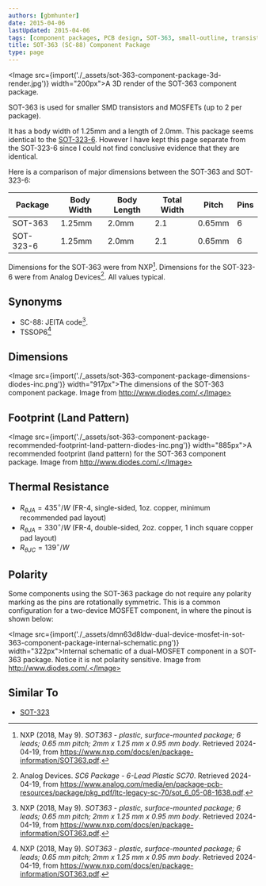 ```yaml
---
authors: [gbmhunter]
date: 2015-04-06
lastUpdated: 2015-04-06
tags: [component packages, PCB design, SOT-363, small-outline, transistor]
title: SOT-363 (SC-88) Component Package
type: page
---
```


<Image src={import('./_assets/sot-363-component-package-3d-render.jpg')} width="200px">A 3D render of the SOT-363 component package.</Image>

SOT-363 is used for smaller SMD transistors and MOSFETs (up to 2 per package).

It has a body width of 1.25mm and a length of 2.0mm. This package seems identical to the [SOT-323-6](/pcb-design/component-packages/sot-323-component-package/#sot-323-6). However I have kept this page separate from the SOT-323-6 since I could not find conclusive evidence that they are identical.

Here is a comparison of major dimensions between the SOT-363 and SOT-323-6:

| Package  | Body Width | Body Length | Total Width | Pitch | Pins |
|----------|------------|-------------|-------------|-------|------|
| SOT-363  | 1.25mm     | 2.0mm       | 2.1         | 0.65mm| 6    |
| SOT-323-6| 1.25mm     | 2.0mm       | 2.1         | 0.65mm| 6    |

Dimensions for the SOT-363 were from NXP[^nxp-sot-363]. Dimensions for the SOT-323-6 were from Analog Devices[^analog-devices-sc6-package]. All values typical.

## Synonyms

* SC-88: JEITA code[^nxp-sot-363].
* TSSOP6[^nxp-sot-363]

## Dimensions

<Image src={import('./_assets/sot-363-component-package-dimensions-diodes-inc.png')} width="917px">The dimensions of the SOT-363 component package. Image from http://www.diodes.com/.</Image>

## Footprint (Land Pattern)

<Image src={import('./_assets/sot-363-component-package-recommended-footprint-land-pattern-diodes-inc.png')} width="885px">A recommended footprint (land pattern) for the SOT-363 component package. Image from http://www.diodes.com/.</Image>

## Thermal Resistance

* $R_{\theta JA} = 435^{\circ}/W$ (FR-4, single-sided, 1oz. copper, minimum recommended pad layout)
* $R_{\theta JA} = 330^{\circ}/W$ (FR-4, double-sided, 2oz. copper, 1 inch square copper pad layout)
* $R_{\theta JC} = 139^{\circ}/W$

## Polarity

Some components using the SOT-363 package do not require any polarity marking as the pins are rotationally symmetric. This is a common configuration for a two-device MOSFET component, in where the pinout is shown below:

<Image src={import('./_assets/dmn63d8ldw-dual-device-mosfet-in-sot-363-component-package-internal-schematic.png')} width="322px">Internal schematic of a dual-MOSFET component in a SOT-363 package. Notice it is not polarity sensitive. Image from http://www.diodes.com/.</Image>

## Similar To

* [SOT-323](/pcb-design/component-packages/sot-323-component-package/)

[^nxp-sot-363]: NXP (2018, May 9). _SOT363 - plastic, surface-mounted package; 6 leads; 0.65 mm pitch; 2mm x 1.25 mm x 0.95 mm body_. Retrieved 2024-04-19, from https://www.nxp.com/docs/en/package-information/SOT363.pdf.
[^analog-devices-sc6-package]: Analog Devices. _SC6 Package - 6-Lead Plastic SC70_. Retrieved 2024-04-19, from https://www.analog.com/media/en/package-pcb-resources/package/pkg_pdf/ltc-legacy-sc-70/sot_6_05-08-1638.pdf.
